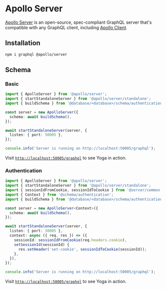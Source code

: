 # Apollo Server

[Apollo Server](https://www.apollographql.com/docs/apollo-server/) is an open-source, spec-compliant GraphQL server that's compatible with any GraphQL client, including [Apollo Client](https://www.apollographql.com/docs/react).

## Installation

```sh npm2yarn
npm i graphql @apollo/server
```

## Schema

### Basic

```ts filename="examples/server/apollo-server/basic.ts"
import { ApolloServer } from '@apollo/server';
import { startStandaloneServer } from '@apollo/server/standalone';
import { buildSchema } from '@database/<database>/schema/authentication';

const server = new ApolloServer({
  schema: await buildSchema(),
});

await startStandaloneServer(server, {
  listen: { port: 50005 },
});

console.info('Server is running on http://localhost:50005/graphql');
```

Visit [`http://localhost:50005/graphql`](http://localhost:50005/graphql) to see Yoga in action.

### Authentication

```ts filename="examples/server/apollo-server/authentication.ts"
import { ApolloServer } from '@apollo/server';
import { startStandaloneServer } from '@apollo/server/standalone';
import { sessionIdFromCookie, sessionIdToCookie } from '@server/common';
import { Context } from '@schema/authentication';
import { buildSchema } from '@database/<database>/schema/authentication';

const server = new ApolloServer<Context>({
  schema: await buildSchema(),
});

await startStandaloneServer(server, {
  listen: { port: 50005 },
  context: async ({ req, res }) => ({
    sessionId: sessionIdFromCookie(req.headers.cookie),
    setSessionId(sessionId) {
      res.setHeader('set-cookie', sessionIdToCookie(sessionId));
    },
  }),
});

console.info('Server is running on http://localhost:50005/graphql');
```

Visit [`http://localhost:50005/graphql`](http://localhost:50005/graphql) to see Yoga in action.
